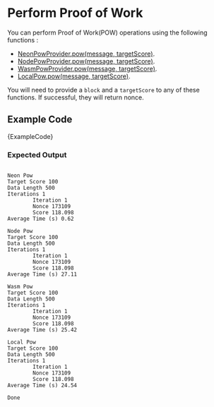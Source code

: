 
# Perform Proof of Work

You can perform Proof of Work(POW) operations using the following functions :

* [NeonPowProvider.pow(message, targetScore)](../references/pow-neon/classes/NeonPowProvider.md#pow).
* [NodePowProvider.pow(message, targetScore)](../references/pow-node/classes/NodePowProvider.md#pow).
* [WasmPowProvider.pow(message, targetScore)](../references/pow-wasm/classes/WasmPowProvider#pow).
* [LocalPow.pow(message, targetScore)](../references/client/classes/LocalPowProvider#pow).

You will need to provide a `block` and a `targetScore` to any of these functions.  If successful, they will return nonce.

## Example Code

<CodeBlock className="language-javascript">
    {ExampleCode}
</CodeBlock>

### Expected Output

```plaintext

Neon Pow
Target Score 100
Data Length 500
Iterations 1
        Iteration 1
        Nonce 173109
        Score 118.098
Average Time (s) 0.62

Node Pow
Target Score 100
Data Length 500
Iterations 1
        Iteration 1
        Nonce 173109
        Score 118.098
Average Time (s) 27.11

Wasm Pow
Target Score 100
Data Length 500
Iterations 1
        Iteration 1
        Nonce 173109
        Score 118.098
Average Time (s) 25.42

Local Pow
Target Score 100
Data Length 500
Iterations 1
        Iteration 1
        Nonce 173109
        Score 118.098
Average Time (s) 24.54

Done
```